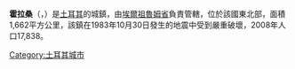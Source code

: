 '''霍拉桑'''（{{lang-tr|Horasan}}，{{lang-ku|Xoresan}}）是[[土耳其|土耳其]]的城鎮，由[[埃爾祖魯姆省|埃爾祖魯姆省]]負責管轄，位於該國東北部，面積1,662平方公里，該鎮在1983年10月30日發生的地震中受到嚴重破壞，2008年人口17,838。

{{coord|40|03|N|42|10|E|display=title|region:TR_type:city_source:GNS-enwiki}}

{{Turkey-geo-stub}}
[[Category:土耳其城市|Category:土耳其城市]]